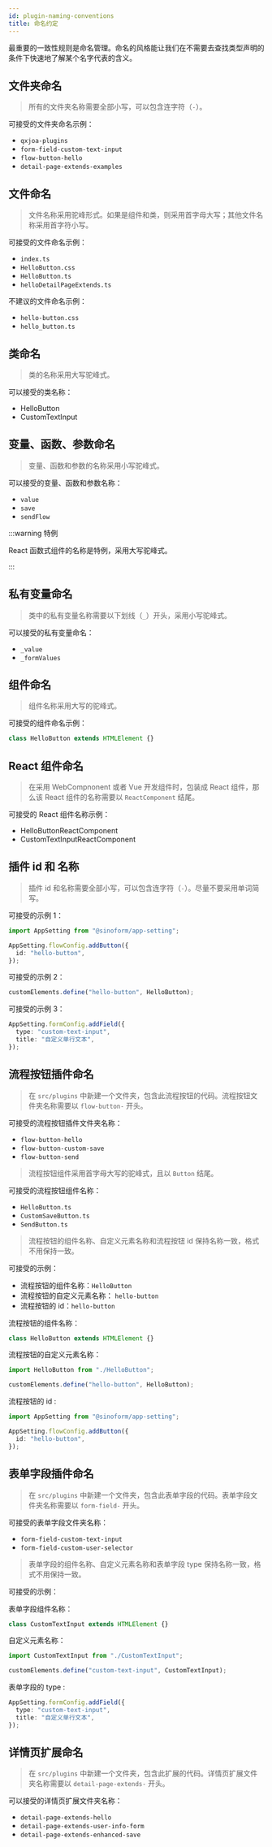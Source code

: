 ```yaml
---
id: plugin-naming-conventions
title: 命名约定
---
```


最重要的一致性规则是命名管理。命名的风格能让我们在不需要去查找类型声明的条件下快速地了解某个名字代表的含义。

## 文件夹命名

> 所有的文件夹名称需要全部小写，可以包含连字符（`-`）。

可接受的文件夹命名示例：

- `qxjoa-plugins`
- `form-field-custom-text-input`
- `flow-button-hello`
- `detail-page-extends-examples`

## 文件命名

> 文件名称采用驼峰形式。如果是组件和类，则采用首字母大写；其他文件名称采用首字符小写。

可接受的文件命名示例：

- `index.ts`
- `HelloButton.css`
- `HelloButton.ts`
- `helloDetailPageExtends.ts`

不建议的文件命名示例：

- `hello-button.css`
- `hello_button.ts`

## 类命名

> 类的名称采用大写驼峰式。

可以接受的类名称：

- HelloButton
- CustomTextInput

## 变量、函数、参数命名

> 变量、函数和参数的名称采用小写驼峰式。

可以接受的变量、函数和参数名称：

- `value`
- `save`
- `sendFlow`

:::warning 特例

React 函数式组件的名称是特例，采用大写驼峰式。

:::

## 私有变量命名

> 类中的私有变量名称需要以下划线（`_`）开头，采用小写驼峰式。

可以接受的私有变量命名：

- `_value`
- `_formValues`

## 组件命名

> 组件名称采用大写的驼峰式。

可接受的组件命名示例：

```typescript
class HelloButton extends HTMLElement {}
```

## React 组件命名

> 在采用 WebCompnonent 或者 Vue 开发组件时，包装成 React 组件，那么该 React 组件的名称需要以 `ReactComponent` 结尾。

可接受的 React 组件名称示例：

- HelloButtonReactComponent
- CustomTextInputReactComponent

## 插件 id 和 名称

> 插件 id 和名称需要全部小写，可以包含连字符（`-`）。尽量不要采用单词简写。

可接受的示例 1：

```typescript {4}
import AppSetting from "@sinoform/app-setting";

AppSetting.flowConfig.addButton({
  id: "hello-button",
});
```

可接受的示例 2：

```typescript
customElements.define("hello-button", HelloButton);
```

可接受的示例 3：

```typescript {2}
AppSetting.formConfig.addField({
  type: "custom-text-input",
  title: "自定义单行文本",
});
```

## 流程按钮插件命名

> 在 `src/plugins` 中新建一个文件夹，包含此流程按钮的代码。流程按钮文件夹名称需要以 `flow-button-` 开头。

可接受的流程按钮插件文件夹名称：

- `flow-button-hello`
- `flow-button-custom-save`
- `flow-button-send`

> 流程按钮组件采用首字母大写的驼峰式，且以 `Button` 结尾。

可接受的流程按钮组件名称：

- `HelloButton.ts`
- `CustomSaveButton.ts`
- `SendButton.ts`

> 流程按钮的组件名称、自定义元素名称和流程按钮 id 保持名称一致，格式不用保持一致。

可接受的示例：

- 流程按钮的组件名称：`HelloButton`
- 流程按钮的自定义元素名称： `hello-button`
- 流程按钮的 id：`hello-button`

流程按钮的组件名称：

```ts
class HelloButton extends HTMLElement {}
```

流程按钮的自定义元素名称：

```ts {3}
import HelloButton from "./HelloButton";

customElements.define("hello-button", HelloButton);
```

流程按钮的 id :

```typescript {4}
import AppSetting from "@sinoform/app-setting";

AppSetting.flowConfig.addButton({
  id: "hello-button",
});
```

## 表单字段插件命名

> 在 `src/plugins` 中新建一个文件夹，包含此表单字段的代码。表单字段文件夹名称需要以 `form-field-` 开头。

可接受的表单字段文件夹名称：

- `form-field-custom-text-input`
- `form-field-custom-user-selector`

> 表单字段的组件名称、自定义元素名称和表单字段 type 保持名称一致，格式不用保持一致。

可接受的示例：

表单字段组件名称：

```typescript
class CustomTextInput extends HTMLElement {}
```

自定义元素名称：

```typescript {3}
import CustomTextInput from "./CustomTextInput";

customElements.define("custom-text-input", CustomTextInput);
```

表单字段的 type :

```typescript {2}
AppSetting.formConfig.addField({
  type: "custom-text-input",
  title: "自定义单行文本",
});
```

## 详情页扩展命名

> 在 `src/plugins` 中新建一个文件夹，包含此扩展的代码。详情页扩展文件夹名称需要以 `detail-page-extends-` 开头。

可以接受的详情页扩展文件夹名称：

- `detail-page-extends-hello`
- `detail-page-extends-user-info-form`
- `detail-page-extends-enhanced-save`
